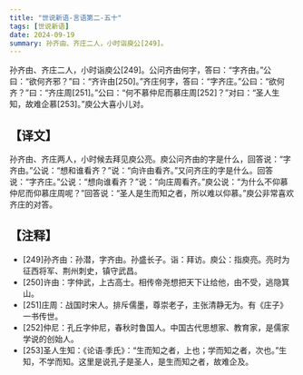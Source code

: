 ```yaml
---
title: "世说新语-言语第二-五十"
tags: [世说新语]
date: 2024-09-19
summary: 孙齐由、齐庄二人，小时诣庾公[249]。
---
```


孙齐由、齐庄二人，小时诣庾公[249]。公问齐由何字，答曰：“字齐由。”公曰：“欲何齐邪？”曰：“齐许由[250]。”齐庄何字，答曰：“字齐庄。”公曰：“欲何齐？”曰：“齐庄周[251]。”公曰：“何不慕仲尼而慕庄周[252]？”对曰：“圣人生知，故难企慕[253]。”庾公大喜小儿对。

## 【译文】

孙齐由、齐庄两人，小时候去拜见庾公亮。庾公问齐由的字是什么，回答说：“字齐由。”公说：“想和谁看齐？”说：“向许由看齐。”又问齐庄的字是什么。回答说：“字齐庄。”公说：“想向谁看齐？”说：“向庄周看齐。”庾公说：“为什么不仰慕仲尼而仰慕庄周呢？”回答说：“圣人是生而知之者，所以难以仰慕。”庾公非常喜欢齐庄的对答。

## 【注释】

- [249]孙齐由：孙潜，字齐由。孙盛长子。诣：拜访。庾公：指庾亮。亮时为征西将军、荆州刺史，镇守武昌。
- [250]许由：字仲武，上古高士。相传帝尧想把天下让给他，由不受，逃隐箕山。
- [251]庄周：战国时宋人。排斥儒墨，尊崇老子，主张清静无为。有《庄子》一书传世。
- [252]仲尼：孔丘字仲尼，春秋时鲁国人。中国古代思想家、教育家，是儒家学说的创始人。
- [253]圣人生知：《论语·季氏》：“生而知之者，上也；学而知之者，次也。”生知，不学而知。这里是说孔子是圣人，是生而知之者，故难企及。
